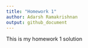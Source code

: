 ```yaml
---
title: "Homework 1"
author: Adarsh Ramakrishnan
output: github_document
---
```


This is my homework 1 solution